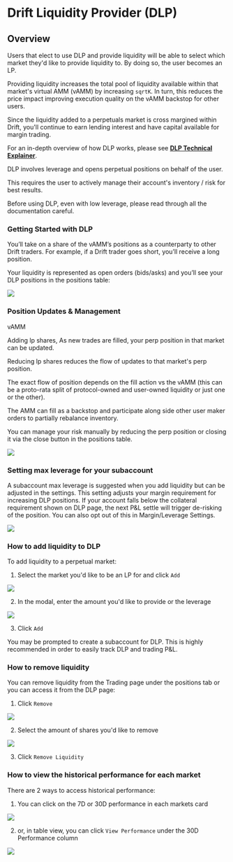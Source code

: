 
# Drift Liquidity Provider (DLP)

## Overview

Users that elect to use DLP and provide liquidity will be able to select which market they'd like to provide liquidity to. By doing so, the user becomes an LP.

Providing liquidity increases the total pool of liquidity available within that market's virtual AMM (vAMM) by increasing `sqrtK`. In turn, this reduces the price impact improving execution quality on the vAMM backstop for other users.

Since the liquidity added to a perpetuals market is cross margined within Drift, you'll continue to earn lending interest and have capital available for margin trading.

For an in-depth overview of how DLP works, please see [**DLP Technical Explainer**](/providing-liquidity/liquidity-providers).

<Callout type="warning" emoji="⚠️">
DLP involves leverage and opens perpetual positions on behalf of the user.

This requires the user to actively manage their account's inventory / risk for best results.

Before using DLP, even with low leverage, please read through all the documentation careful.

</Callout>

### Getting Started with DLP

You’ll take on a share of the vAMM’s positions as a counterparty to other Drift traders. For example, if a Drift trader goes short, you’ll receive a long position.

Your liquidity is represented as open orders (bids/asks) and you’ll see your DLP positions in the positions table:

![](public/assets/DLP-intro-1.png)

### Position Updates & Management

vAMM

Adding lp shares, As new trades are filled, your perp position in that market can be updated.

Reducing lp shares reduces the flow of updates to that market's perp position.

The exact flow of position depends on the fill action vs the vAMM (this can be a proto-rata split of protocol-owned and user-owned liquidity or just one or the other).

The AMM can fill as a backstop and participate along side other user maker orders to partially rebalance inventory.

You can manage your risk manually by reducing the perp position or closing it via the close button in the positions table.

![](public/assets/DLP-intro-2.png)

### Setting max leverage for your subaccount

A subaccount max leverage is suggested when you add liquidity but can be adjusted in the settings. This setting adjusts your margin requirement for increasing DLP positions. If your account falls below the collateral requirement shown on DLP page, the next P&L settle will trigger de-risking of the position. You can also opt out of this in Margin/Leverage Settings.

![](public/assets/DLP-intro-3.png)

### How to add liquidity to DLP

To add liquidity to a perpetual market:

1.  Select the market you'd like to be an LP for and click `Add`

![](public/assets/dlp-select-market.png)

2.  In the modal, enter the amount you'd like to provide or the leverage

![](public/assets/dlp-add-liquidity.png)

3.  Click `Add`

You may be prompted to create a subaccount for DLP. This is highly recommended in order to easily track DLP and trading P&L.

### How to remove liquidity

You can remove liquidity from the Trading page under the positions tab or you can access it from the DLP page:

1.  Click `Remove`

![](public/assets/dlp-remove-position.png)

2.  Select the amount of shares you'd like to remove

![](public/assets/dlp-select-shares-to-remove.png)

3.  Click `Remove Liquidity`

### How to view the historical performance for each market

There are 2 ways to access historical performance:

1.  You can click on the 7D or 30D performance in each markets card

![](public/assets/dlp-performance-chart.png)

2.  or, in table view, you can click `View Performance` under the 30D Performance column

![](public/assets/dlp-performance-table-view.png)
